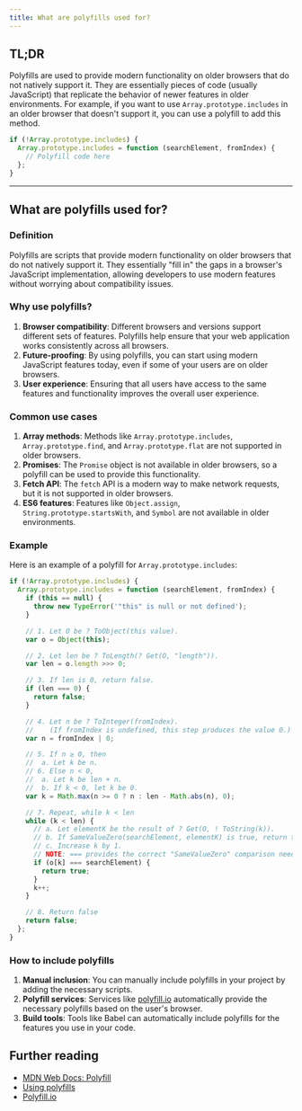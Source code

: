 ```yaml
---
title: What are polyfills used for?
---
```


## TL;DR

Polyfills are used to provide modern functionality on older browsers that do not natively support it. They are essentially pieces of code (usually JavaScript) that replicate the behavior of newer features in older environments. For example, if you want to use `Array.prototype.includes` in an older browser that doesn't support it, you can use a polyfill to add this method.

```js
if (!Array.prototype.includes) {
  Array.prototype.includes = function (searchElement, fromIndex) {
    // Polyfill code here
  };
}
```

---

## What are polyfills used for?

### Definition

Polyfills are scripts that provide modern functionality on older browsers that do not natively support it. They essentially "fill in" the gaps in a browser's JavaScript implementation, allowing developers to use modern features without worrying about compatibility issues.

### Why use polyfills?

1. **Browser compatibility**: Different browsers and versions support different sets of features. Polyfills help ensure that your web application works consistently across all browsers.
2. **Future-proofing**: By using polyfills, you can start using modern JavaScript features today, even if some of your users are on older browsers.
3. **User experience**: Ensuring that all users have access to the same features and functionality improves the overall user experience.

### Common use cases

1. **Array methods**: Methods like `Array.prototype.includes`, `Array.prototype.find`, and `Array.prototype.flat` are not supported in older browsers.
2. **Promises**: The `Promise` object is not available in older browsers, so a polyfill can be used to provide this functionality.
3. **Fetch API**: The `fetch` API is a modern way to make network requests, but it is not supported in older browsers.
4. **ES6 features**: Features like `Object.assign`, `String.prototype.startsWith`, and `Symbol` are not available in older environments.

### Example

Here is an example of a polyfill for `Array.prototype.includes`:

```js
if (!Array.prototype.includes) {
  Array.prototype.includes = function (searchElement, fromIndex) {
    if (this == null) {
      throw new TypeError('"this" is null or not defined');
    }

    // 1. Let O be ? ToObject(this value).
    var o = Object(this);

    // 2. Let len be ? ToLength(? Get(O, "length")).
    var len = o.length >>> 0;

    // 3. If len is 0, return false.
    if (len === 0) {
      return false;
    }

    // 4. Let n be ? ToInteger(fromIndex).
    //    (If fromIndex is undefined, this step produces the value 0.)
    var n = fromIndex | 0;

    // 5. If n ≥ 0, then
    //  a. Let k be n.
    // 6. Else n < 0,
    //  a. Let k be len + n.
    //  b. If k < 0, let k be 0.
    var k = Math.max(n >= 0 ? n : len - Math.abs(n), 0);

    // 7. Repeat, while k < len
    while (k < len) {
      // a. Let elementK be the result of ? Get(O, ! ToString(k)).
      // b. If SameValueZero(searchElement, elementK) is true, return true.
      // c. Increase k by 1.
      // NOTE: === provides the correct "SameValueZero" comparison needed here.
      if (o[k] === searchElement) {
        return true;
      }
      k++;
    }

    // 8. Return false
    return false;
  };
}
```

### How to include polyfills

1. **Manual inclusion**: You can manually include polyfills in your project by adding the necessary scripts.
2. **Polyfill services**: Services like [polyfill.io](https://polyfill.io/v3/) automatically provide the necessary polyfills based on the user's browser.
3. **Build tools**: Tools like Babel can automatically include polyfills for the features you use in your code.

## Further reading

- [MDN Web Docs: Polyfill](https://developer.mozilla.org/en-US/docs/Glossary/Polyfill)
- [Using polyfills](https://developer.mozilla.org/en-US/docs/Web/JavaScript/Reference/Global_Objects/Array/includes#polyfill)
- [Polyfill.io](https://polyfill.io/v3/)
